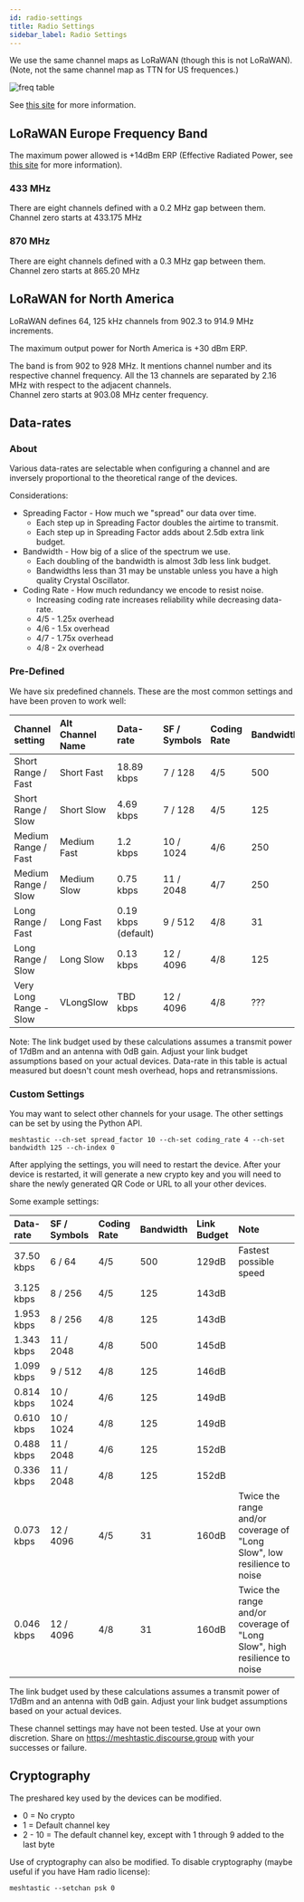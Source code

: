 ```yaml
---
id: radio-settings
title: Radio Settings
sidebar_label: Radio Settings
---
```


We use the same channel maps as LoRaWAN (though this is not LoRaWAN).
(Note, not the same channel map as TTN for US frequences.)

![freq table](/img/LoRa-Frequency-Bands.jpg)

See [this site](https://www.rfwireless-world.com/Tutorials/LoRa-channels-list.html) for more information.

## LoRaWAN Europe Frequency Band

The maximum power allowed is +14dBm ERP (Effective Radiated Power, see [this site](https://en.wikipedia.org/wiki/Effective_radiated_power) for more information).

### 433 MHz

There are eight channels defined with a 0.2 MHz gap between them.
Channel zero starts at 433.175 MHz

### 870 MHz

There are eight channels defined with a 0.3 MHz gap between them.
Channel zero starts at 865.20 MHz

## LoRaWAN for North America

LoRaWAN defines 64, 125 kHz channels from 902.3 to 914.9 MHz increments.

The maximum output power for North America is +30 dBm ERP.

The band is from 902 to 928 MHz. It mentions channel number and its respective channel frequency. All the 13 channels are separated by 2.16 MHz with respect to the adjacent channels.  
Channel zero starts at 903.08 MHz center frequency.

## Data-rates

### About

Various data-rates are selectable when configuring a channel and are inversely proportional to the theoretical range of the devices.

Considerations:

- Spreading Factor - How much we "spread" our data over time.
  - Each step up in Spreading Factor doubles the airtime to transmit.
  - Each step up in Spreading Factor adds about 2.5db extra link budget.
- Bandwidth - How big of a slice of the spectrum we use.
  - Each doubling of the bandwidth is almost 3db less link budget.
  - Bandwidths less than 31 may be unstable unless you have a high quality Crystal Oscillator.
- Coding Rate - How much redundancy we encode to resist noise.
  - Increasing coding rate increases reliability while decreasing data-rate.
  - 4/5 - 1.25x overhead
  - 4/6 - 1.5x overhead
  - 4/7 - 1.75x overhead
  - 4/8 - 2x overhead

### Pre-Defined

We have six predefined channels. These are the most common settings and have been proven to work well:

| Channel setting     | Alt Channel Name | Data-rate           | SF / Symbols | Coding Rate | Bandwidth | Link Budget |
| :------------------ | :--------------- | :------------------ | :----------- | :---------- | :-------- | :---------- |
| Short Range / Fast  | Short Fast       | 18.89 kbps          | 7 / 128      | 4/5         | 500       | 134dB       |
| Short Range / Slow  | Short Slow       | 4.69 kbps           | 7 / 128      | 4/5         | 125       | 140dB       |
| Medium Range / Fast | Medium Fast      | 1.2 kbps            | 10 / 1024    | 4/6         | 250       | 146dB       |
| Medium Range / Slow | Medium Slow      | 0.75 kbps           | 11 / 2048    | 4/7         | 250       | 148dB       |
| Long Range / Fast   | Long Fast        | 0.19 kbps (default) | 9 / 512      | 4/8         | 31        | 153dB       |
| Long Range / Slow   | Long Slow        | 0.13 kbps | 12 / 4096    | 4/8         | 125       | 154dB       |
| Very Long Range - Slow   | VLongSlow        | TBD kbps | 12 / 4096    | 4/8         | ???       | ???dB       |

Note: The link budget used by these calculations assumes a transmit power of 17dBm and an antenna with 0dB gain. Adjust your link budget assumptions based on your actual devices. Data-rate in this table is actual measured but doesn't count mesh overhead, hops and retransmissions.

### Custom Settings

You may want to select other channels for your usage. The other settings can be set by using the Python API.

```shell
meshtastic --ch-set spread_factor 10 --ch-set coding_rate 4 --ch-set bandwidth 125 --ch-index 0
```

After applying the settings, you will need to restart the device. After your device is restarted, it will generate a new crypto key and you will need to share the newly generated QR Code or URL to all your other devices.

Some example settings:

| Data-rate  | SF / Symbols | Coding Rate | Bandwidth | Link Budget | Note                                                                     |
| :--------- | :----------- | :---------- | :-------- | :---------- | :----------------------------------------------------------------------- |
| 37.50 kbps | 6 / 64       | 4/5         | 500       | 129dB       | Fastest possible speed                                                   |
| 3.125 kbps | 8 / 256      | 4/5         | 125       | 143dB       |                                                                          |
| 1.953 kbps | 8 / 256      | 4/8         | 125       | 143dB       |                                                                          |
| 1.343 kbps | 11 / 2048    | 4/8         | 500       | 145dB       |                                                                          |
| 1.099 kbps | 9 / 512      | 4/8         | 125       | 146dB       |                                                                          |
| 0.814 kbps | 10 / 1024    | 4/6         | 125       | 149dB       |                                                                          |
| 0.610 kbps | 10 / 1024    | 4/8         | 125       | 149dB       |                                                                          |
| 0.488 kbps | 11 / 2048    | 4/6         | 125       | 152dB       |                                                                          |
| 0.336 kbps | 11 / 2048    | 4/8         | 125       | 152dB       |                                                                          |
| 0.073 kbps | 12 / 4096    | 4/5         | 31        | 160dB       | Twice the range and/or coverage of "Long Slow", low resilience to noise  |
| 0.046 kbps | 12 / 4096    | 4/8         | 31        | 160dB       | Twice the range and/or coverage of "Long Slow", high resilience to noise |

The link budget used by these calculations assumes a transmit power of 17dBm and an antenna with 0dB gain. Adjust your link budget assumptions based on your actual devices.

These channel settings may have not been tested. Use at your own discretion. Share on <https://meshtastic.discourse.group> with your successes or failure.

## Cryptography

The preshared key used by the devices can be modified.

- 0 = No crypto
- 1 = Default channel key
- 2 - 10 = The default channel key, except with 1 through 9 added to the last byte

Use of cryptography can also be modified. To disable cryptography (maybe useful if you have Ham radio license):

```shell
meshtastic --setchan psk 0
```
